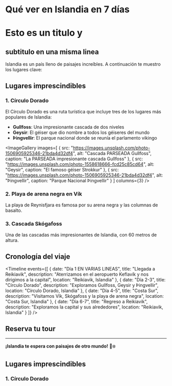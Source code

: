 # Qué ver en Islandia en 7 días
# Esto es un titulo y 
## subtitulo en una misma linea
Islandia es un país lleno de paisajes increíbles. A continuación te muestro los lugares clave:

<InteractiveMap localizacion="islandia" zoom={8} />

<CalloutBox type="danger" title="Consejo de Viajero" 
text="La mejor época para visitar Islandia es entre junio y agosto, cuando las temperaturas son más suaves y los días son más largos"
/>

## Lugares imprescindibles

### 1. Círculo Dorado
El Círculo Dorado es una ruta turística que incluye tres de los lugares más populares de Islandia:

- **Gullfoss**: Una impresionante cascada de dos niveles
- **Geysir**: El géiser que dio nombre a todos los géiseres del mundo
- **Þingvellir**: El parque nacional donde se reunía el parlamento vikingo

<ImageGallery 
  images=[
    { src: "https://images.unsplash.com/photo-1506905925346-21bda4d32df4", alt: "Cascada PARSEADA Gullfoss", caption: "La PARSEADA  impresionante cascada Gullfoss" },
    { src: "https://images.unsplash.com/photo-1558618666-fcd25c85cd64", alt: "Geysir", caption: "El famoso géiser Strokkur" },
    { src: "https://images.unsplash.com/photo-1506905925346-21bda4d32df4", alt: "Þingvellir", caption: "Parque Nacional Þingvellir" }
  ]
  columns={3}
/>

### 2. Playa de arena negra en Vík
La playa de Reynisfjara es famosa por su arena negra y las columnas de basalto.

<CalloutBox type="warning" title="¡Atención!" 
text="este es el texto"
/>

 <CalloutBox type="tip" title="Consejo de Viajero" 
text="La mejor época para visitar Islandia es en y los días son más largos"
/>

### 3. Cascada Skógafoss
Una de las cascadas más impresionantes de Islandia, con 60 metros de altura.

<VideoEmbed 
  url="https://www.youtube.com/watch?v=yn3kSl8WfvU"
  title="Cascada aaaaaaaa"
  provider="youtube"
/>

## Cronología del viaje

<Timeline 
  events={[
    {
      date: "Día 1 EN VARIAS LINEAS",
      title: "Llegada a Reikiavik",
      description: "Aterrizamos en el aeropuerto Keflavík y nos dirigimos a la capital",
      location: "Reikiavik, Islandia"
    },
    {
      date: "Día 2-3",
      title: "Círculo Dorado",
      description: "Exploramos Gullfoss, Geysir y Þingvellir",
      location: "Círculo Dorado, Islandia"
    },
    {
      date: "Día 4-5",
      title: "Costa Sur",
      description: "Visitamos Vík, Skógafoss y la playa de arena negra",
      location: "Costa Sur, Islandia"
    },
    {
      date: "Día 6-7",
      title: "Regreso a Reikiavik",
      description: "Exploramos la capital y sus alrededores",
      location: "Reikiavik, Islandia"
    }
  ]}
/>

## Reserva tu tour

<TourCard   titulo="Tour por el sur de Islandia EN LA MISMA"
  descripcion="Explora glaciares, cascadas y playas negras en este tour de 2 días."
  precio="299€"
  destino="/tours/islandia-sur"
  duracion="2 días"
  rating={4.8}
/>

<TourCard
  titulo="Aurora Boreal en Islandia EN VARIAS LINEAS"
  descripcion="Caza las auroras boreales en los mejores lugares del país."
  precio="199€"
  destino="/tours/aurora-boreal"
  duracion="1 noche"
  rating={4.9}
/>

---

**¡Islandia te espera con paisajes de otro mundo!** 🌋❄️

## Lugares imprescindibles

### 1. Círculo Dorado